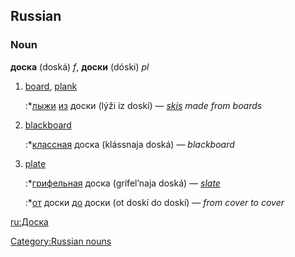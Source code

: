 ==Russian==
===Noun===
'''доска''' (doská) ''f'', '''доски''' (dóski) ''pl''

#[[board]], [[plank]]
#:*[[лыжа|лыжи]] [[из]] доски (lýži iz doskí) — ''[[ski]]s made from boards''
#[[blackboard]]
#:*[[классный|классная]] доска (klássnaja doská) — ''blackboard''
#[[plate]]
#:*[[грифель|грифельная]] доска (grífel’naja doská) — ''[[slate]]''
#:*[[от]] доски [[до]] доски (ot doskí do doskí) — ''from cover to cover''

[[Category:Russian nouns]]
[[ru:Доска]]